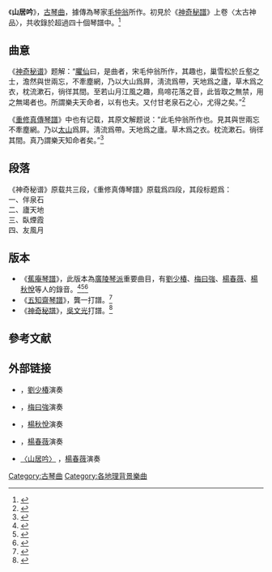 《'''山居吟'''》，[[古琴曲|古琴曲]]，據傳為琴家[[毛仲翁|毛仲翁]]所作。初見於《[[神奇秘譜|神奇秘譜]]》上卷〈太古神品〉，共收錄於超過四十個琴譜中。<ref>{{Cite book|title=《存見古琴曲譜輯覽》|last=查阜西|publisher=文化藝術出版社|year=2007|isbn=9787503931765|location=北京|pages=6}}</ref>

== 曲意 ==
《[[神奇秘谱|神奇秘谱]]》题解：“[[臞仙|臞仙]]曰，是曲者，宋毛仲翁所作，其趣也，巢雪松於丘壑之士，澹然與世兩忘，不牽塵網，乃以大山爲屛，淸流爲帶，天地爲之廬，草木爲之衣，枕流漱石，徜徉其間。至若山月江風之趣，鳥啼花落之音，此皆取之無禁，用之無竭者也。所謂樂夫天命者，以有也夫。又付甘老泉石之心，尤得之矣。”<ref>{{cite book|author=朱權|title=《神奇秘谱》|year=明}}</ref>

《[[重修真傳琴譜|重修真傳琴譜]]》中也有记载，其原文解题说：“此毛仲翁所作也。見其與世兩忘不牽塵網。乃以[[太山|太山]]爲屛。淸流爲帶。天地爲之廬。草木爲之衣。枕流漱石。徜徉其間。真乃謂樂天知命者矣。”<ref>{{cite book|author=楊表正|title=《重修真傳琴譜》|year=明}}</ref>

== 段落 ==
《神奇秘谱》原载共三段，《重修真傳琴譜》原载爲四段，其段标题爲：<br>
一、伴泉石<br>
二、廬天地<br>
三、臥煙霞<br>
四、友風月

== 版本 ==

*《[[蕉庵琴譜|蕉庵琴譜]]》，此版本為[[廣陵琴派|廣陵琴派]]重要曲目，有[[劉少椿|劉少椿]]、[[梅曰強|梅曰強]]、[[楊春薇|楊春薇]]、[[楊秋悅|楊秋悅]]等人的錄音。<ref>{{Cite book|title=《劉少椿古琴藝術》|last=劉少椿|publisher=龍音|year=2001}}</ref><ref>{{Cite book|title=《移雲齋心旨》|last=梅曰強|publisher=江蘇電子音像|year=2006}}</ref><ref>{{Cite book|title=《幽蘭》|last=楊春薇|publisher=亞洲唱片|year=2004|location=臺北|last2=楊秋悅}}</ref>
*《[[五知齋琴譜|五知齋琴譜]]》，龔一打譜。<ref>{{Cite book|title=《古琴演奏法》|last=龔一}}</ref>
*《[[神奇秘譜|神奇秘譜]]》，[[吳文光_(音樂家)|吳文光]]打譜。<ref>{{Cite book|title=《神奇秘譜樂詮》|last=吳文光|publisher=上海音樂出版社|year=2008|isbn=9787807512516|location=上海}}</ref>

== 參考文献 ==
{{reflist}}

==外部链接==
* {{YouTube|FMJq2y59Nu8|〈山居吟〉}} ，[[劉少椿|劉少椿]]演奏{{Wayback|url=https://www.youtube.com/watch?v=FMJq2y59Nu8 |date=20210628022155 }}
* {{YouTube|NYlE01dHqj8|〈山居吟〉}} ，[[梅曰強|梅曰強]]演奏{{Wayback|url=https://www.youtube.com/watch?v=NYlE01dHqj8 |date=20210628204805 }}
* {{YouTube|9l009dAl57g|〈山居吟〉}} ，[[楊秋悅|楊秋悅]]演奏{{Wayback|url=https://www.youtube.com/watch?v=9l009dAl57g |date=20210812013806 }}
* {{YouTube|20H4vJS3d84|〈山居吟〉|h=01|m=07|s=05}}，[[楊春薇|楊春薇]]演奏
*[https://www.ximalaya.com/yinyue/7002889/32007953 〈山居吟〉] {{Wayback|url=https://www.ximalaya.com/yinyue/7002889/32007953 |date=20211125030914 }}，[[楊春薇|楊春薇]]演奏

[[Category:古琴曲|Category:古琴曲]]
[[Category:各地理背景樂曲|Category:各地理背景樂曲]]